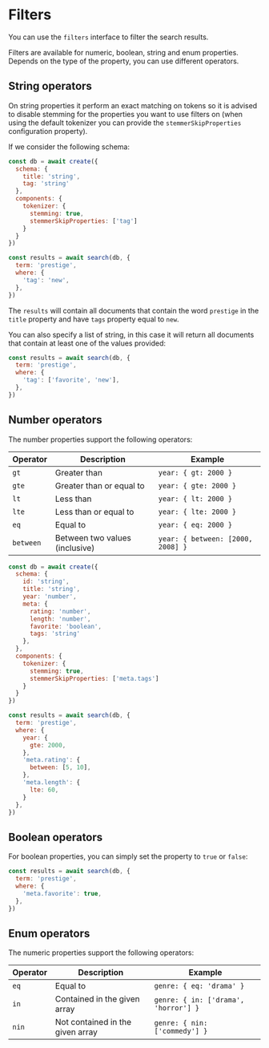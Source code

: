 # Filters

You can use the `filters` interface to filter the search results.

Filters are available for numeric, boolean, string and enum properties.
Depends on the type of the property, you can use different operators.

## String operators

On string properties it perform an exact matching on tokens so it is advised to disable stemming for the properties
you want to use filters on (when using the default tokenizer you can provide the `stemmerSkipProperties` configuration property).

If we consider the following schema:

```javascript copy
const db = await create({
  schema: {
    title: 'string',
    tag: 'string'
  },
  components: {
    tokenizer: {
      stemming: true,
      stemmerSkipProperties: ['tag']
    }
  }
})

const results = await search(db, {
  term: 'prestige',
  where: {
    'tag': 'new',
  },
})
```

The `results` will contain all documents that contain the word `prestige` in the `title` property and have `tags` property equal to `new`.

You can also specify a list of string, in this case it will return all documents that contain at least one of the values provided:

```javascript copy
const results = await search(db, {
  term: 'prestige',
  where: {
    'tag': ['favorite', 'new'],
  },
})
```

## Number operators

The number properties support the following operators:

| Operator  | Description                    | Example                           |
| --------- | ------------------------------ | --------------------------------- |
| `gt`      | Greater than                   | `year: { gt: 2000 }`              |
| `gte`     | Greater than or equal to       | `year: { gte: 2000 }`             |
| `lt`      | Less than                      | `year: { lt: 2000 }`              |
| `lte`     | Less than or equal to          | `year: { lte: 2000 }`             |
| `eq`      | Equal to                       | `year: { eq: 2000 }`              |
| `between` | Between two values (inclusive) | `year: { between: [2000, 2008] }` |


```javascript copy
const db = await create({
  schema: {
    id: 'string',
    title: 'string',
    year: 'number',
    meta: {
      rating: 'number',
      length: 'number',
      favorite: 'boolean',
      tags: 'string'
    },
  },
  components: {
    tokenizer: {
      stemming: true,
      stemmerSkipProperties: ['meta.tags']
    }
  }
})

const results = await search(db, {
  term: 'prestige',
  where: {
    year: {
      gte: 2000,
    },
    'meta.rating': {
      between: [5, 10],
    },
    'meta.length': {
      lte: 60,
    }
  },
})
```

## Boolean operators

For boolean properties, you can simply set the property to `true` or `false`:

```javascript copy
const results = await search(db, {
  term: 'prestige',
  where: {
    'meta.favorite': true,
  },
})
```

## Enum operators

The numeric properties support the following operators:

| Operator  | Description                        | Example                                 |
| --------- | ------------------------------     | ---------------------------------       |
| `eq`      | Equal to                           | `genre: { eq: 'drama' }`                |
| `in`      | Contained in the given array       | `genre: { in: ['drama', 'horror'] }`    |
| `nin`     | Not contained in the given array   | `genre: { nin: ['commedy'] }`           |

